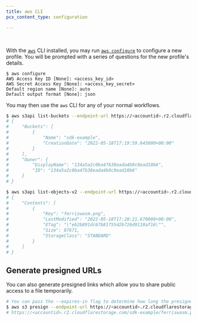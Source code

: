 ```yaml
---
title: aws CLI
pcx_content_type: configuration

---
```



<Render file="keys" /><br/>

With the [`aws`](https://docs.aws.amazon.com/cli/latest/userguide/getting-started-install.html) CLI installed, you may run [`aws configure`](https://docs.aws.amazon.com/cli/latest/userguide/cli-configure-quickstart.html#cli-configure-quickstart-config) to configure a new profile. You will be prompted with a series of questions for the new profile's details.

```shell
$ aws configure
AWS Access Key ID [None]: <access_key_id>
AWS Secret Access Key [None]: <access_key_secret>
Default region name [None]: auto
Default output format [None]: json
```

You may then use the `aws` CLI for any of your normal workflows.

```sh
$ aws s3api list-buckets --endpoint-url https://<accountid>.r2.cloudflarestorage.com
# {
#     "Buckets": [
#         {
#             "Name": "sdk-example",
#             "CreationDate": "2022-05-18T17:19:59.645000+00:00"
#         }
#     ],
#     "Owner": {
#         "DisplayName": "134a5a2c0ba47b38eada4b9c8ead10b6",
#         "ID": "134a5a2c0ba47b38eada4b9c8ead10b6"
#     }
# }

$ aws s3api list-objects-v2 --endpoint-url https://<accountid>.r2.cloudflarestorage.com --bucket sdk-example
# {
#     "Contents": [
#         {
#             "Key": "ferriswasm.png",
#             "LastModified": "2022-05-18T17:20:21.670000+00:00",
#             "ETag": "\"eb2b891dc67b81755d2b726d9110af16\"",
#             "Size": 87671,
#             "StorageClass": "STANDARD"
#         }
#     ]
# }
```

## Generate presigned URLs

You can also generate presigned links which allow you to share public access to a file temporarily.

```sh
# You can pass the --expires-in flag to determine how long the presigned link is valid.
$ aws s3 presign --endpoint-url https://<accountid>.r2.cloudflarestorage.com  s3://sdk-example/ferriswasm.png --expires-in 3600
# https://<accountid>.r2.cloudflarestorage.com/sdk-example/ferriswasm.png?X-Amz-Algorithm=AWS4-HMAC-SHA256&X-Amz-Credential=<credential>&X-Amz-Date=<timestamp>&X-Amz-Expires=3600&X-Amz-SignedHeaders=host&X-Amz-Signature=<signature>   
```

